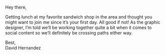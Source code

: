 Hey there,

Getting lunch at my favorite sandwich shop in the area and thought you might want to join me since it’s your first day. All good if not! As the graphic designer, I’m told we’ll be working together quite a bit when it comes to social content so we’ll definitely be crossing paths either way.

Best,  
David Hernandez
